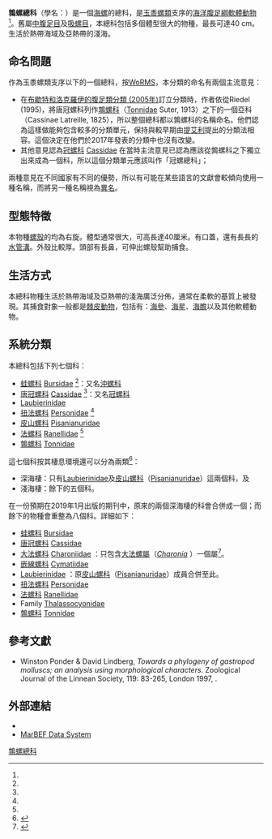 {{Automatic taxobox
| image = Cabestana spengleri.jpg
| image_caption = 一隻退縮回[[螺殼|螺殼]]裡的''[[Cabestana_spengleri|Cabestana spengleri]]''活體，是本總科成員之一的[[法螺科|法螺科]]物種。
| taxon = Tonnoidea
| authority = [[Henry_Suter|Suter]], 1913
| subdivision_ranks = [[科_(生物)|科]]
| subdivision = [[#分類|見內文]]
| synonyms_ref = <ref name="WoRMS_14777" />
| synonyms =
*  Cassoidea [[Pierre_André_Latreille|Latreille]], 1825
}}

'''鶉螺總科'''（學名：{{lang|la|Tonnoidea}}）是一個[[海螺|海螺]]的總科，是[[玉黍螺類|玉黍螺類]]支序的[[海洋生物|海洋]][[腹足綱|腹足綱]][[軟體動物|軟體動物]]<ref name="Bouchet 2005" />。舊屬[[中腹足目|中腹足目]]及[[吸螺目|吸螺目]]，本總科包括多個體型很大的物種，最長可達40 cm。生活於熱帶海域及亞熱帶的淺海。

==命名問題==
作為玉黍螺類支序以下的一個總科，按[[WoRMS|WoRMS]]{{r|WoRMS_14777}}，本分類的命名有兩個主流意見：
* 在[[布歇特和洛克羅伊的腹足類分類_(2005年)|布歇特和洛克羅伊的腹足類分類 (2005年)]]訂立分類時，作者依從Riedel (1995)，將唐冠螺科列作[[鶉螺科|鶉螺科]]（[[Tonnidae|Tonnidae]] Suter, 1913）之下的一個亞科（Cassinae Latreille, 1825）{{r|Bouchet 2005|Riedel 1995}}，所以整個總科都以鶉螺科的名稱命名。他們認為這樣做能夠包含較多的分類單元，保持與較早期由[[提艾利|提艾利]]提出的分類法相容{{r|Bouchet 2005}}。這個決定在他們於2017年發表的分類中也沒有改變{{r|Bouchet 2017}}。
* 其他意見認為[[冠螺科|冠螺科]] [[Cassidae|Cassidae]] {{small|Latreille, 1825}}在當時主流意見已認為應該從鶉螺科之下獨立出來成為一個科，所以這個分類單元應該叫作「冠螺總科」{{r|Millard 1997|Riedel 2000}}；
兩種意見在不同國家有不同的優勢，所以有可能在某些語言的文獻會較傾向使用一種名稱，而將另一種名稱視為[[異名|異名]]。

==型態特徵==
本物種[[螺殼|螺殼]]的{{link-de|手性 (腹足綱)|Gehäuse|手性}}均為右旋。體型通常很大，可高長達40厘米。有口蓋，還有長長的[[水管溝|水管溝]]。外殼比較厚。頭部有長鼻，可伸出螺殼幫助捕食。

==生活方式==
本總科物種生活於熱帶海域及亞熱帶的淺海廣泛分佈，通常在柔軟的基質上被發現。其捕食對象一般都是[[棘皮動物|棘皮動物]]，包括有：[[海參|海參]]、[[海星|海星]]、[[海膽|海膽]]以及其他軟體動物。

==系統分類==
本總科包括下列七個科：
*[[蛙螺科|蛙螺科]] [[Bursidae|Bursidae]] {{small|[[提艾利|Thiele]], 1925}}<ref name="Lai 2005" />{{rp|158}}：又名[[沖螺科|沖螺科]]{{r|shelldoc_000008|page1=50}}
*[[唐冠螺科|唐冠螺科]] [[Cassidae|Cassidae]] {{small|Latreille, 1825}}<ref name="Lai 2005" />{{rp|171}}：又名[[冠螺科|冠螺科]]
*[[Laubierinidae|Laubierinidae]] {{small|Warén & [[菲利普·布歇特|Bouchet]], 1990}}
*[[扭法螺科|扭法螺科]] [[Personidae|Personidae]] {{small|[[提艾利|Thiele]], 1925}}<ref name="Lai 2005" />{{rp|169}}
*[[皮山螺科|皮山螺科]] [[Pisanianuridae|Pisanianuridae]] {{small|Warén & [[菲利普·布歇特|Bouchet]], 1990}}
*[[法螺科|法螺科]] [[Ranellidae|Ranellidae]] {{small|Gray, 1854}}<ref name="Lai 2005" />{{rp|148}}
*[[鶉螺科|鶉螺科]] [[Tonnidae|Tonnidae]] {{small|Suter, 1913}}{{r|Lai 2005|page1=175|shelldoc_000008|page2=50}}

這七個科按其棲息環境還可以分為兩類<ref name="Strong & Bouchet 2019">{{cite journal en |url=https://www.sciencedirect.com/science/article/pii/S1055790318301635?via%3Dihub |title=Frogs and tuns and tritons – A molecular phylogeny and revised family classification of the predatory gastropod superfamily Tonnoidea (Caenogastropoda)
|first1=Ellen E. |last1=Strong |first2=Philippe |last2=Bouchet |authorlink2=菲利普·布歇特 |year=2019 |journal=[[Molecular_Phylogenetics_and_Evolution|Molecular Phylogenetics and Evolution]] |volume=130 |issue=January 2019 |pages=18-34 |language=en }}</ref>：
* 深海棲：只有[[Laubierinidae|Laubierinidae]]及[[皮山螺科|皮山螺科]]（[[Pisanianuridae|Pisanianuridae]]）這兩個科，及
* 淺海棲：餘下的五個科。

在一份預期在2019年1月出版的期刊中，原來的兩個深海棲的科會合併成一個；而餘下的物種會重整為八個科{{r|Strong & Bouchet 2019}}。詳細如下{{r|WoRMS_14777}}：
* [[蛙螺科|蛙螺科]] [[Bursidae|Bursidae]] {{small|[[提艾利|Thiele]], 1925}}
* [[唐冠螺科|唐冠螺科]] [[Cassidae|Cassidae]] {{small|Latreille, 1825}}
* [[大法螺科|大法螺科]] [[Charoniidae|Charoniidae]] {{small|Powell, 1933}}：只包含[[大法螺屬|大法螺屬]]（''[[Charonia|Charonia]]'' {{small|Gistel, 1848}}）一個屬<ref name="WoRMS_138425">{{WoRMS |id=138425 |title=''Charonia'' Gistl, 1848 |db=MolluscaBase |access-date=2018-10-24 }}</ref>。
* [[嵌線螺科|嵌線螺科]] [[Cymatiidae|Cymatiidae]] {{small|[[Tom_Iredale|Iredale]], 1913 (1854)}}
* [[Laubierinidae|Laubierinidae]] {{small|Warén & [[菲利普·布歇特|Bouchet]], 1990}}：原[[皮山螺科|皮山螺科]]（[[Pisanianuridae|Pisanianuridae]]）成員合併至此。
* [[扭法螺科|扭法螺科]] [[Personidae|Personidae]] {{small|Gray, 1854}}
* [[法螺科|法螺科]] [[Ranellidae|Ranellidae]] {{small|Gray, 1854}}
* Family [[Thalassocyonidae|Thalassocyonidae]] {{small|F. Riedel, 1995}}{{r|Riedel 1995}}
* [[鶉螺科|鶉螺科]] [[Tonnidae|Tonnidae]] {{small|Suter, 1913}}

==參考文獻==
{{reflist |refs=
<ref name="Bouchet 2005">{{Bouchet 2005}}</ref>
<ref name="Bouchet 2017">{{Bouchet 2017}}</ref>
<ref name="Lai 2005">{{Lai 2005}}</ref>
<ref name="Millard 1997">{{cite book
 |first=Victor |last=Millard |year=1997
 |title=Classification of the Mollusca. A Classification of World Wide Mollusca
 |publisher=Rhine Road, Südafrika |isbn=0-620-21261-6 |language=en }}</ref>
<ref name="Riedel 1995">{{cite journal
 |last=Riedel |first=Frank
 |year=1995
 |title=An outline of Cassoidean phylogeny (Mollusca, Gastropoda)
 |trans-title=冠螺類物種（腹足綱軟體動物）的親緣支序大綱
 |journal=Contributions to Tertiary and Quaternary Geology
 |volume=32 |issue=4 |pages=97–132 |language=en }}</ref>
<ref name="Riedel 2000">{{cite book
 |last=Riedel |first=Frank 
 |title=Ursprung und Evolution der "höheren" Caenogastropoda
 |trans-title=“較高級的”新進腹足類物種的起源和進化
 |publisher=Berliner Geowissenschaftliche Abhandlungen, Reihe E, Band 32, Berlin 2000, 240 S.
 |isbn=3-89582-077-6 |language=de }}</ref>
<ref name="shelldoc_000008">{{shelldoc_000008}}</ref>
<ref name="WoRMS_14777">{{WoRMS |id=14777 |title=Tonnoidea Suter, 1913 (1825) |db=MolluscaBase |access-date=2018-10-24 }}</ref>
}}
* Winston Ponder & David Lindberg, ''Towards a phylogeny of gastropod molluscs; an analysis using morphological characters''. Zoological Journal of the Linnean Society, 119: 83-265, London 1997, {{ISSN|0024-4082}}.

==外部連結==
{{commonscat|Tonnoidea}}
*{{wikispecies-inline|Tonnoidea}}
* [http://www.marbef.org/data/aphia.php?p=taxdetails&id=23062 MarBEF Data System]{{Wayback|url=http://www.marbef.org/data/aphia.php?p=taxdetails&id=23062 |date=20180326141634 }}
{{taxonbar}}
[[Category:鶉螺總科|]]